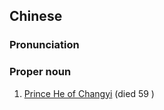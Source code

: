 ==Chinese==
{{zh-forms|type=21}}

===Pronunciation===
{{zh-pron
|m=Chāngyì wáng
|cat=pn
}}

===Proper noun===
{{zh-proper noun}}

# [[w:Prince He of Changyi|Prince He of Changyi]] (died 59 {{B.C.E.}})